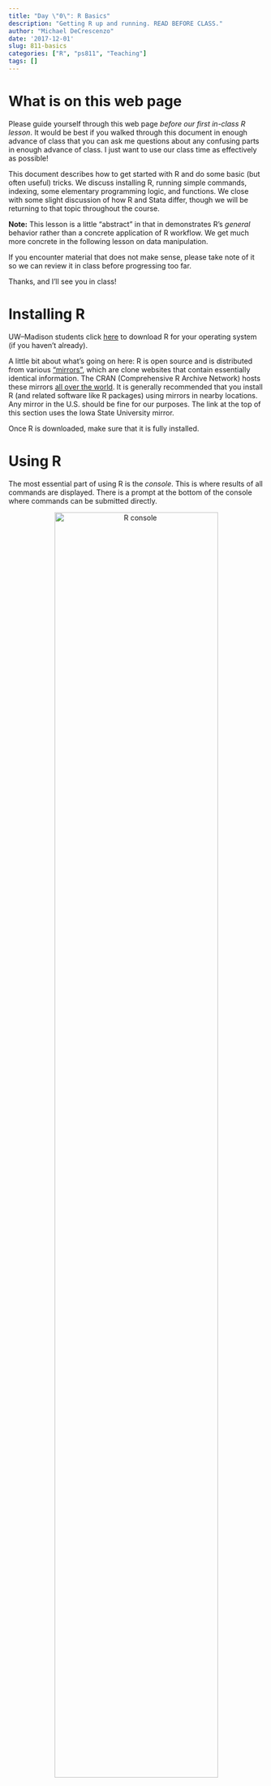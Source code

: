 ```yaml
---
title: "Day \"0\": R Basics"
description: "Getting R up and running. READ BEFORE CLASS."
author: "Michael DeCrescenzo"
date: '2017-12-01'
slug: 811-basics
categories: ["R", "ps811", "Teaching"]
tags: []
---
```


# What is on this web page

Please guide yourself through this web page *before our first in-class R lesson*. It would be best if you walked through this document in enough advance of class that you can ask me questions about any confusing parts in enough advance of class. I just want to use our class time as effectively as possible!

This document describes how to get started with R and do some basic (but often useful) tricks. We discuss installing R, running simple commands, indexing, some elementary programming logic, and functions. We close with some slight discussion of how R and Stata differ, though we will be returning to that topic throughout the course.

**Note:** This lesson is a little "abstract" in that in demonstrates R's *general* behavior rather than a concrete application of R workflow. We get much more concrete in the following lesson on data manipulation.

If you encounter material that does not make sense, please take note of it so we can review it in class before progressing too far.

Thanks, and I'll see you in class!


# Installing R

UW--Madison students click [here](https://mirror.las.iastate.edu/CRAN/) to download R for your operating system (if you haven't already). 

A little bit about what's going on here: R is open source and is distributed from various ["mirrors"](https://en.wikipedia.org/wiki/Mirror_website), which are clone websites that contain essentially identical information. The CRAN (Comprehensive R Archive Network) hosts these mirrors [all over the world](https://cran.r-project.org/mirrors.html). It is generally recommended that you install R (and related software like R packages) using mirrors in nearby locations. Any mirror in the U.S. should be fine for our purposes. The link at the top of this section uses the Iowa State University mirror.

Once R is downloaded, make sure that it is fully installed.



# Using R

The most essential part of using R is the *console*. This is where results of all commands are displayed. There is a prompt at the bottom of the console where commands can be submitted directly.

<center>
  <img src="img/r-console.png" alt="R console" style="width: 80%;"/>
</center>

Although you can type commands directly into the console, most commands should be written in a *script file*. Script files serve the same purpose as they do in Stata; they provide a record of all commands you want to run in your analysis. This lets you replicate your analysis the next day, the next week, the next year, or whenever (presuming your code does not become obsolete with future package versions, for example).



# Open a script file

Use whatever program you desire to open a script file. The basic R GUI application has a script editor that can be accessed using the `File` menu or a keyboard shortcut. Many R users prefer to manage R projects using [Rstudio](https://www.rstudio.com/products/rstudio/), an [IDE](https://en.wikipedia.org/wiki/Integrated_development_environment) that provides several tools for interacting with R. Windows users may find Notepad++ or TextMate to be useful text editors. Advanced programmers may use Emacs or Vim with some package (such as ESS for Emacs) to speak to the R console. I would recommend any external editor that can send commands to the R console and, as you become more comfortable with R, that contains some keyboard shortcuts for creating fast R code. Rstudio comes standard with many such shortcuts.

Personally, I prefer to edit R script using the [Sublime Text](https://www.sublimetext.com/) editor and the [R-Box package](https://packagecontrol.io/packages/R-Box).^[Package control does not come default with Sublime Text, but it is a universal component of any Sublime user's experience. Instructions for installing and using Package Control can be found [here](https://packagecontrol.io/installation).] Sublime has a nice system for editing custom keyboard macros for any language you frequently use, which I use liberally.^[Individuals who are already comfortable with Sublime should feel free to raid my custom settings, which can be obtained through my [Github page](https://github.com/mikedecr/sublime-user-folder).]

Script files should begin with some description of the script. You can include comments (text that will not be executed as R commands) after the `#` symbol. For example, your script file for this lesson might contain some comments at the top like...

```r
# ------------------------------------------------------------
#  PS 811: statistical computing for political science
#  Lesson 1: Basics of R
# ------------------------------------------------------------
```

Comments are great for describing what code is doing, planning an analysis, writing notes to yourself. Comments are also great for *pseudocode*, which are notes to yourself that "translate" what code is doing into English. We will see some examples of this as the course progresses.

At the top of my script files, I typically include some code that sets up my project:

- create subdirectories for storing output (we will talk about this in future lessons)
- load relevant packages
- set project-wide options (graphics themes, graphics colors, any other things I want to store)

Although a script file can be imperfect while a project is being developed, a well-written script file for a finished project should be organized, easy to read, and run from top to bottom without any errors. This is important for ensuring that you can retrace the steps of your analysis.

Save this file. In your `ps811` folder on your computer (which you should have...), create a section for R containing a "lessons" folder. Save this document in `ps811/R/lessons/`.^[This notation signifies a folder directory pathway. Slashes indicate folders.] 




# Executing commands

Just like Stata, the R interface is 
a REPL---that is, Read-Evaluate-Print Loop. That means R processes commands one at a time without the need to pre-compile any code (compilation essentially happens during execution).^[Interestingly, this makes R slower than languages that require pre-compilation---such as C++, which is the basis of the Stan language for writing Bayesian models. Much of Bayesian analysis is waiting for models to compile (and then waiting for the sampler to run...lots of waiting in Bayes).]

Just to demonstrate some basic R behavior, let's run a few commands.

First, R works as a calculator. It can handle mathematical expressions. Paste or type the following lines of code DIRECTLY into the console.

```r
1 + 1
2 + 2
100 * 2
500 / 4
```

You will notice that the results of each calculation will print beside a little `[1]`. Ignore this for now; we will explain it later.

Now take the above block of code and paste the commands into your script file. Try to run the commands from the script file using a keyboard shortcut. Most computers and interfaces use `super + enter`, where `super` refers to `Ctrl` on PCs or `Cmd` on Macs. Windows machines may use a different shortcut, such as `Ctrl + R`. Take this opportunity to look up the appropriate keyboard shortcut on your own, *before coming to lecture!* :-)



# Everything is an Object

We don't usually manipulate mathematical expressions this atomically in R. Instead we treat data as variables. Before we jump into that, we should explain how R treats variables. 

In R, everything is an object. I can store an arbitrary value as a variable, which is an object. A text string can be an object. An entire dataset. A variable within a dataset can be thought of as an object within another object. It's all objects. This makes R very flexible, although some object manipulations are obviously out of bounds (can't add `4 + "fish"`, for example).



# Variables

We can store and manipulate variables in R. Just as how in math the expression $x + 4$ can take different values depending on the value of $x$, we can do similar things with R. 

First, we'll "assign" a value to a variable using the assignment operator `<-`. The `<-` is a combination of a less-than sign `<` and a hyphen `-`.

For example,

```r
x <- 5
```

Now the variable `x` has the value of `5`, which is to say, `x` and `5` now mean the same thing! 

We can display the contents of any object by simply typing the object name. Print out `x`...

```r
x
```

...and we get back a `5`.

Do some math with `x`...

```r
x + 4
```

You can read the `<-` operator as "gets." So in the above example, `x` "gets" the value of 5. For simple expressions, `<-` can mean "equals," but as we begin working with more complex objects (such as the results of a statistical model), saying "equals" in your head becomes a little more difficult to justify.


# More variables: vectors

We can assign a series of values to a variable. One way to do this in R is the `c()` function. The `c()` function will bind several elements into one variable, as long as the elements can be coerced to be the same data type (numeric, factor, string, etc). We will return to the concept of *data types* later.

```r
y <- c(2, 4, 6)
y
```

If you wrap an assignment inside of parentheses, the result will print at the same time that values are assigned.

```r
(y <- c(2, 4, 6))
```

We can use multi-element variables to do math on the entire variable at once. Just as we could do real math...

$\begin{align*} 2 \times \begin{bmatrix} 2 \\ 4 \\ 6 \end{bmatrix} &= \begin{bmatrix} 4 \\ 8 \\ 12 \end{bmatrix}\end{align*}$

we can also do similar things with vectors in R.

```r
2 * y
y * y
```


# Indexing

It is possible to access the elements of a variable using *indexing* notation. R uses square brackets to select a given element in a variable. Using the variable `y` from above, what are the first, second, and third elements?

```r
y
y[1]
y[2]
y[3]
```

Indexing notation is why the console prints a little `[1]` next to all results. It is indicating that the adjacent element is the first element. This becomes clearer if we were to print a long vector with many more elements---for example, 100 repetitions of the same data.

```r
rep("hello", 100)
```

We could have two (or higher) dimensional objects. Let's make some simple two-dimensional objects:

```r
tall_m <- rbind(c(1, 2), 
                c(3, 4), 
                c(5, 6))
tall_m
```

(Notice how `rbind()` binds vectors together as rows.)

```r
wide_m <- cbind(c(1, 2), 
                c(3, 4), 
                c(5, 6))
wide_m
```

(And `cbind()` binds vectors as columns.)

We can still use indexing notation to access the data within these objects. We use the notation `object[a, b]`, where `a` indicates the row number and `b` indicates the column number.

```r
tall_m[2, 2]
wide_m[1, 3]
```

If we don't specify a row, R grabs every row. Here we leave the row unspecified but grab the second column.

```r
tall_m
tall_m[ , 2]
```

And if we don't specify a column, R returns every column. Here we specify the row but leave the column unspecified.

```r
wide_m[1, ]
```

**Note:** Although some languages are "zero-indexed" (meaning the first element of a variable is index position 0), R is "one-indexed." This makes more sense for statistical purposes, but may be different from other languages you have seen (for example C). Calling the 0'th element of a variable does not throw an error, however. Go figure.

```r
y[0]
```

**Another important note:** Indexing isn't something you will use much in the tidyverse, but it is important to be familiar with it for a few reasons. First, it has useful mathematical parallels, where $y_{i}$ is analogous to `y[i]`. This sometimes comes in handy for dealing with the results from statistical models. Additionally, you will encounter it when searching through message boards for R help, especially when you see someone do some kind of *logical selection*. What does "logical selection" mean, exactly? Well...


# Logic

Logic as a concept in programming is less daunting than it sounds. At it's core, what we're doing is dealing with `TRUE`s and `FALSE`s. An example to illustrate what I mean. We'll make a vector.

```r
(g <- 1:10)
```

We can ask R about things that are true and false about the values in the vector. For example, are the values greater than 5?

```r
g > 5
```

What happened here? The statement `g > 5` is a "logical," meaning that its underlying meaning is fundamentally `TRUE` or `FALSE`. R asks if `g` is greater than 5 for each element in `g`, and R returns an entire vector of logicals, each element corresponding to the original elements in `g`. 

We can do this kind of thing with several operators. Let's see them in practice.

```r
# g "is equal to" 5
g == 5

# g "is greater than" 5
g > 5

# g "is less than" 5
g < 5

# g "is greater than or equal to" 5
g >= 5

# g "is less than or equal to" 5
g <= 5
```

Relating this back to index notation, you will probably see R users online using indexing and logical evaluation to select observations from a dataset. For example, let's say I want to multiply `g` by 10.

```r
g * 10
```

And now let's say that I only want to do this for values of `g` less than 4. First I can limit my selection of `g` to the values I want...

```r
g[g < 4]
```

...and then do the operation I want.

```r
g[g < 4] * 10
```

This seems a little abstract right now, but here's how you may see others do this online. Let's say that I have a dataset of World Health Organization data, and I want to look only at the European data. You might see someone online limit the data like so.

```r
who[region == "Europe", ]
```

This block of code would be read as, "print the `who` object keeping only the observations (rows) from the Europe region, keeping every column". The `tidyverse` uses other tools to do this kind of thing, which I find to be easier.



# Data types

There are a few different types of data in R. 

- Logical: `TRUE`s and `FALSE`s.
- Numeric: including integers and doubles
- Strings: text strings that are contained in `"quotes"`. R calls these "character" type variables.
- Factors: ordered categories with text labels

Factors require some explanation, because they are somewhat like numbers, but also somewhat like text strings. They are like text strings because they have text labels and you can't do math with them. But they are like numbers because you can put them in order. Put another way, factors are *ordered categories* that have textual metadata. You can interact with them as text strings, but they are stored in the computer as numbers to conserve memory. As a result, factors are really only good for variables with finite categories, such as a 1-to-5 Likert scale.

You can coerce data from type to another, and they follow some intuitive rules (with certain trade-offs). Here we coerce numbers to characters.

```r
1:3
as.character(1:3)
```

Numbers to factors, notice the creation of the metadata---i.e. the factor "levels."

```r
as.factor(1:3)
```

Character to factor. Notice how levels are assigned alphabetically by default. You can modify this with the `levels = ` argument in the `factor()` function.

```r
state.abb
as.factor(state.abb)
factor(state.abb, levels = state.abb) # custom levels
```

You can go from text to numeric, but only by way of factors. This is because factors place text into numerical order, and then factors can be converted to numbers.

```r
as.numeric(as.factor(state.abb))
```

Note: data types are different from *object classes*. There are many classes of objects that can have different attributes. We'll see these more in future lessons (but examples include matrices, data frames, tables, lists, tibbles, lm objects, and so on).


# Missing data

Vectors might contain missing data. The missing data code in R is `NA`, without quotes. 

Missing data take the same data type as the vector in which they are located.^[In fact, all elements in a vector must be the same data type. If you try to combine numbers and strings in the same vector, R coerces the vector to be the more inclusive data type, which is a string (so the number becomes the string-version of the number, i.e. `1` becomes `"1"`).] For example:

```r
h <- c(1, 2, NA, 4)
# what data type is h?
str(h)
```

By placing `NA` inside a numeric vector, what we've told R is that we know that the missing data is numeric, we just don't know what the number is. As a result, a rule that applies to any number applies also to a missing numeric value, for example...

```r
h^0
```

Any number raised to the 0 is 1, even if we don't know what the number is!

If the value of the number matters, however, some functions fail. For example, we don't know the mean of `h`. Try the following.

```r
mean(h)
```

We get a missing value, which is to say, we know that there *should* be a numeric mean, we just don't know what it is because we don't know all of `h`. When we want to calculate this value irrespective of the missing values, we often need to tell R to skip over missing values.

```r
mean(h, na.rm = TRUE)
```

# Functions

Although you can perform simple operations on data in R (adding, multiplying, and so on), these get tedious for complex tasks. Sequences of operations can be simplified as functions. We have already seen some examples of functions, such as `c()` for making vectors. 

There are three things you need to use a function.

1. The function name itself. Self-explanatory
2. Parentheses. This tells R that the object name is meant to be a function.
3. Arguments inside the parentheses. Technically these can be optional, depending on the function and its default behaviors. Arguments can be data that you pass to the function (as inputs), settings that you modify, and so on.

Here are some common, helpful functions. 

```r
# create normally distributed random noise
(x <- rnorm(n = 100, mean = 0, sd = 1)) 

sum(x) 
# number of elements in an object
length(x) 
# calculating an average by hand
sum(x) / length(x)  
# equivalent
mean(x) 

# variance
var(x) 
# variance by hand
sum((x - mean(x))^2) / (length(x) - 1) 

# standard deviation
sd(x)
sqrt(sum((x - mean(x))^2) / (length(x) - 1))
```

Some common issues with functions.

1. As mentioned above, some functions don't work as intended when you have missing values, so you may need to coerce R to skip over missing values.
2. Some functions require multiple variables from one dataset. Because R can contain multiple datasets at once, these functions want you to tell R what the dataset is. This is often done with a `data =` argument inside the function. For example, a linear model would work like `lm(y ~ x, data = dataset_name)`. This tells R and that the `y` and `x` variables can be found in the dataset called `dataset_name`. We'll see more of this in future lessons.
3. In math, we learn that if we give a function the same input, it returns the same output every time. (You may recall the "vertical line test.") Statistics pushes on this definition a little bit: a function may return "random" results if they represent stochastic processes (such as coin flips). This works in the computer also (e.g. the `rnorm()` function, which simulates randomly distributed noise. There are other distribution sampling functions as well). Technically speaking though, they are only pseudorandom and can be made nonrandom by specifying a seed using the `set.seed()` function.


# Packages (for non-base functions)

Base R only contains a small number of functions. Most analyses require more complicated tools that are not standard with R. For these tasks, there are hundreds of packages available for download. 

Official R packages are hosted on CRAN and can be installed with code. For example, the following code will install the `tidyverse` package. Because the package depends on other packages, all packages will be downloaded if not already on your system. As a result, this command would take a while to execute (but you should execute it...we will use this package in class).

```r
install.packages("tidyverse")
```



# User-defined functions

This section is a little complicated, so it's okay if it doesn't make perfect sense at first.

In R, it is easy to write your own functions. Here is an example of a function that calculates a mean. 

```r
my_mean <- function(z) {

  sum_z <- sum(z)
  n <- length(z)
  the_mean <- sum_z / n
  
  return(the_mean)

}
```

Here's how this works. 

First, we pick a name for the function. Here, we chose `my_mean`. If you don't know if there are any existing functions with the same name, you can check the R help files. 

```r
?my_mean
??my_mean
```

Looks like we're all clear to use the name `my_mean`. Now that we have a good name, we need to *define* what the function does. We do this by *assigning* a definition to the name `my_mean`. That's what the `my_mean <- function(z) {...}` means. (Yes, in R, even functions are objects). 

We must decide which *arguments* this function should have. An argument is information that gets *passed* to the function. That's what the `function(z)` is doing---the function takes one argument called `z`. We could have written `function(banana)` if we wanted, and then manipulated the `banana` object inside the function. The `z` (or `banana`) object name is just a stand-in for information that we are going to manipulate inside the function definition. 

What manipulation takes place? That's what the remainder of the definition lays out. If we passed some variable to `my_mean()`, what the function does is calculate the sum, find the length, and then divide the sum by the length. Finally, we ask the function to *return* the calculated value, meaning that when we pass in some `z` data, we get out some value that is the result of `the_mean`.

For example, let's make some data. 

```r
(some_data <- seq(0, 10, 2))
```

(Notice that the `seq(a, b, c)` function creates a sequence of values from `a` to `b` with a skip interval of `c`.) And then we will find the mean of this variable using our new mean function.

```r
my_mean(some_data)
```

There is one potentially-confusing point I need to make about custom functions. The variables that are manipulated inside the function definition are called *local variables*. This means they only exist in the world of that function. Although the function manipulates variables called `z`, `sum_z`, and so on, those variables only exist to that function and are not accessible to you in the rest of R's memory. They exist only to make the function work. To demonstrate the point, print out all of the objects in R's memory using the `ls()` function.

```r
ls()
```

You will notice that none of the objects created by `my_mean()` are there. This is by design, because you don't want any function you create to get confused about whether the object you want to manipulate is local or global. 

Let's give this an example. If I have a variable called `abc` in R memory, and I manipulate a local variable called `abc` inside a function, have I manipulated the original `abc`? The answer is No. 

Let's see how. We make some object...

```r
(abc <- 150)
```

and then write the following function...

```r
zero_out <- function(abc) {
  abc <- 0
  return(abc)
} 
``` 

And we pass `abc` to the function, which returns a 0.

```r
zero_out(abc)
```

The question is, have we overwritten the original `abc` to zero? No, we haven't.

```r
abc
```

That's because the `abc` inside the function definition is a *local variable*, so it has no bearing on other objects in R memory. For this reason, it is important that the objects you manipulate within a function are either (a) *passed to the function as arguments* or (b) *created within the function*. 





# R vs Stata

The two languages share some similarities. The REPL interface (commands are evaluated instantly and results displayed in a console) is a big similarity. This means you don't have to compile an entire file of code before you can run it. Yay! 

The differences between R and Stata have benefits and drawbacks. Here is some rapid-fire accounting of some differences. 

R is free and open source. 

- Pro: When you lose your university access license to Stata (which you will, eventually), you can still use R.
- Con: Some of the stuff in R may lower quality than the stuff in Stata. Granted, most of the stuff in R you use works just as well as Stata, but there is really nothing stopping some ding dong from writing some crappy code and putting it out there. Wisdom of the crowds generally holds though: if an R tool is popular, you can count on it to be reliable. There are *lots* of smart people using and constantly improving R!

R is a fully formed programming language.

- Pro: R makes it very easy to directly access data as vectors, matrices, and dataframes with intuitive programming syntax such as indexing.
- Pro: R operates with *functions* rather than commands. In R, if I had the functions `f()`, `g()`, and `h()`, I could write `f(g(h(x)))` in one line of code and it just works. Not so in Stata. 
- Con: This makes R a little tougher to learn at first for those with less computing experience.

R is object-oriented.

- Pro: this lets R be very flexible.
- Pro: You can load and manipulate multiple datasets at once without being confined to one data table. 
- Con: This makes R slower than Stata, because R has to check to make sure that the commands you want to run make sense (checking data types, sizes of objects, and so on). You won't notice this unless you work with larger datasets.



Some difficult things:

- R's interface is less graphical than Stata. For people who are very comfortable with code, this does not present a problem. For newcomers who are used to seeing their data in front of them as a spreadsheet, this makes R more psychologically difficult to pick up than Stata. 
- R syntax is more "programmy." The drawback of this is that it is complicated *at first*. The benefit of this is that it is simpler in the long run, because the syntax is unified and coherent.
- Stata is almost always faster than R. That's just how it be. 








